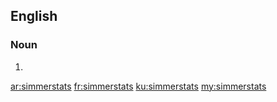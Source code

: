==English==

===Noun===
{{head|en|plural}}

# {{plural of|simmerstat|lang=en}}

[[ar:simmerstats]]
[[fr:simmerstats]]
[[ku:simmerstats]]
[[my:simmerstats]]